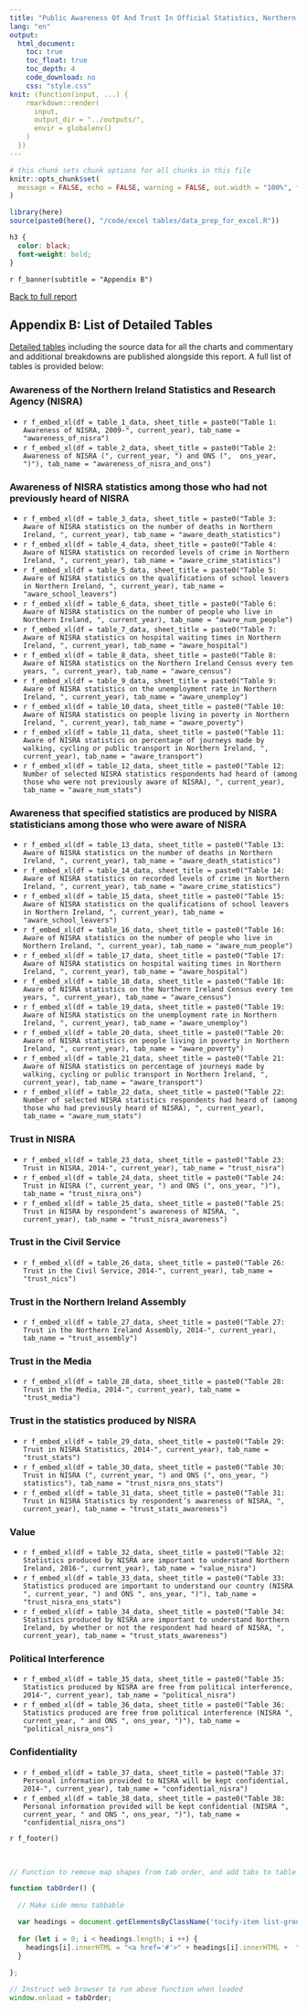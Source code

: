 ```yaml
---
title: "Public Awareness Of And Trust In Official Statistics, Northern Ireland 2022"
lang: "en"
output:
  html_document:
    toc: true
    toc_float: true
    toc_depth: 4
    code_download: no
    css: "style.css"
knit: (function(input, ...) {
    rmarkdown::render(
      input,
      output_dir = "../outputs/",
      envir = globalenv()
    )
  })
---
```


<div id = "cookie-banner"></div>
<script src = "cookies_script.js"></script>

```r
# this chunk sets chunk options for all chunks in this file
knitr::opts_chunk$set(
  message = FALSE, echo = FALSE, warning = FALSE, out.width = "100%", fig.height = 4
)

library(here)
source(paste0(here(), "/code/excel tables/data_prep_for_excel.R"))
```


```css
h3 {
  color: black;
  font-weight: bold;
}
```

<div data-nics-theme="`r nics_theme`">

`r f_banner(subtitle = "Appendix B")` 

<div id="main" role="main">

[Back to full report](public-awareness-of-and-trust-in-official-statistics-northern-ireland-`r current_year`.html)

## Appendix B: List of Detailed Tables

[Detailed tables](https://www.nisra.gov.uk/publications/public-awareness-and-trust-official-statistics-2022) including the source data for all the charts and commentary and additional breakdowns are published alongside this report. A full list of tables is provided below:

### Awareness of the Northern Ireland Statistics and Research Agency (NISRA)

 * `r f_embed_xl(df = table_1_data, sheet_title = paste0("Table 1: Awareness of NISRA, 2009-", current_year), tab_name = "awareness_of_nisra")`
 * `r f_embed_xl(df = table_2_data, sheet_title = paste0("Table 2: Awareness of NISRA (", current_year, ") and ONS (",  ons_year, ")"), tab_name = "awareness_of_nisra_and_ons")`

### Awareness of NISRA statistics among those who had not previously heard of NISRA

* `r f_embed_xl(df = table_3_data, sheet_title = paste0("Table 3: Aware of NISRA statistics on the number of deaths in Northern Ireland, ", current_year), tab_name = "aware_death_statistics")`
* `r f_embed_xl(df = table_4_data, sheet_title = paste0("Table 4: Aware of NISRA statistics on recorded levels of crime in Northern Ireland, ", current_year), tab_name = "aware_crime_statistics")`
* `r f_embed_xl(df = table_5_data, sheet_title = paste0("Table 5: Aware of NISRA statistics on the qualifications of school leavers in Northern Ireland, ", current_year), tab_name = "aware_school_leavers")`
* `r f_embed_xl(df = table_6_data, sheet_title = paste0("Table 6: Aware of NISRA statistics on the number of people who live in Northern Ireland, ", current_year), tab_name = "aware_num_people")`
* `r f_embed_xl(df = table_7_data, sheet_title = paste0("Table 7: Aware of NISRA statistics on hospital waiting times in Northern Ireland, ", current_year), tab_name = "aware_hospital")`
* `r f_embed_xl(df = table_8_data, sheet_title = paste0("Table 8: Aware of NISRA statistics on the Northern Ireland Census every ten years, ", current_year), tab_name = "aware_census")`
* `r f_embed_xl(df = table_9_data, sheet_title = paste0("Table 9: Aware of NISRA statistics on the unemployment rate in Northern Ireland, ", current_year), tab_name = "aware_unemploy")`
* `r f_embed_xl(df = table_10_data, sheet_title = paste0("Table 10: Aware of NISRA statistics on people living in poverty in Northern Ireland, ", current_year), tab_name = "aware_poverty")`
* `r f_embed_xl(df = table_11_data, sheet_title = paste0("Table 11: Aware of NISRA statistics on percentage of journeys made by walking, cycling or public transport in Northern Ireland, ", current_year), tab_name = "aware_transport")`
* `r f_embed_xl(df = table_12_data, sheet_title = paste0("Table 12: Number of selected NISRA statistics respondents had heard of (among those who were not previously aware of NISRA), ", current_year), tab_name = "aware_num_stats")`

### Awareness that specified statistics are produced by NISRA statisticians among those who were aware of NISRA

* `r f_embed_xl(df = table_13_data, sheet_title = paste0("Table 13: Aware of NISRA statistics on the number of deaths in Northern Ireland, ", current_year), tab_name = "aware_death_statistics")`
* `r f_embed_xl(df = table_14_data, sheet_title = paste0("Table 14: Aware of NISRA statistics on recorded levels of crime in Northern Ireland, ", current_year), tab_name = "aware_crime_statistics")`
* `r f_embed_xl(df = table_15_data, sheet_title = paste0("Table 15: Aware of NISRA statistics on the qualifications of school leavers in Northern Ireland, ", current_year), tab_name = "aware_school_leavers")`
* `r f_embed_xl(df = table_16_data, sheet_title = paste0("Table 16: Aware of NISRA statistics on the number of people who live in Northern Ireland, ", current_year), tab_name = "aware_num_people")`
* `r f_embed_xl(df = table_17_data, sheet_title = paste0("Table 17: Aware of NISRA statistics on hospital waiting times in Northern Ireland, ", current_year), tab_name = "aware_hospital")`
* `r f_embed_xl(df = table_18_data, sheet_title = paste0("Table 18: Aware of NISRA statistics on the Northern Ireland Census every ten years, ", current_year), tab_name = "aware_census")`
* `r f_embed_xl(df = table_19_data, sheet_title = paste0("Table 19: Aware of NISRA statistics on the unemployment rate in Northern Ireland, ", current_year), tab_name = "aware_unemploy")`
* `r f_embed_xl(df = table_20_data, sheet_title = paste0("Table 20: Aware of NISRA statistics on people living in poverty in Northern Ireland, ", current_year), tab_name = "aware_poverty")`
* `r f_embed_xl(df = table_21_data, sheet_title = paste0("Table 21: Aware of NISRA statistics on percentage of journeys made by walking, cycling or public transport in Northern Ireland, ", current_year), tab_name = "aware_transport")`
* `r f_embed_xl(df = table_22_data, sheet_title = paste0("Table 22: Number of selected NISRA statistics respondents had heard of (among those who had previously heard of NISRA), ", current_year), tab_name = "aware_num_stats")`

### Trust in NISRA

* `r f_embed_xl(df = table_23_data, sheet_title = paste0("Table 23: Trust in NISRA, 2014-", current_year), tab_name = "trust_nisra")`
* `r f_embed_xl(df = table_24_data, sheet_title = paste0("Table 24: Trust in NISRA (", current_year, ") and ONS (", ons_year, ")"), tab_name = "trust_nisra_ons")`
* `r f_embed_xl(df = table_25_data, sheet_title = paste0("Table 25: Trust in NISRA by respondent’s awareness of NISRA, ", current_year), tab_name = "trust_nisra_awareness")`

### Trust in the Civil Service

* `r f_embed_xl(df = table_26_data, sheet_title = paste0("Table 26: Trust in the Civil Service, 2014-", current_year), tab_name = "trust_nics")`

### Trust in the Northern Ireland Assembly

* `r f_embed_xl(df = table_27_data, sheet_title = paste0("Table 27: Trust in the Northern Ireland Assembly, 2014-", current_year), tab_name = "trust_assembly")`

### Trust in the Media

* `r f_embed_xl(df = table_28_data, sheet_title = paste0("Table 28: Trust in the Media, 2014-", current_year), tab_name = "trust_media")`

### Trust in the statistics produced by NISRA

* `r f_embed_xl(df = table_29_data, sheet_title = paste0("Table 29: Trust in NISRA Statistics, 2014-", current_year), tab_name = "trust_stats")`
* `r f_embed_xl(df = table_30_data, sheet_title = paste0("Table 30: Trust in NISRA (", current_year, ") and ONS (", ons_year, ") statistics"), tab_name = "trust_nisra_ons_stats")`
* `r f_embed_xl(df = table_31_data, sheet_title = paste0("Table 31: Trust in NISRA Statistics by respondent’s awareness of NISRA, ", current_year), tab_name = "trust_stats_awareness")`

### Value

* `r f_embed_xl(df = table_32_data, sheet_title = paste0("Table 32: Statistics produced by NISRA are important to understand Northern Ireland, 2016-", current_year), tab_name = "value_nisra")`
* `r f_embed_xl(df = table_33_data, sheet_title = paste0("Table 33: Statistics produced are important to understand our country (NISRA ", current_year, ") and ONS ", ons_year, ")"), tab_name = "trust_nisra_ons_stats")`
* `r f_embed_xl(df = table_34_data, sheet_title = paste0("Table 34: Statistics produced by NISRA are important to understand Northern Ireland, by whether or not the respondent had heard of NISRA, ", current_year), tab_name = "trust_stats_awareness")`

### Political Interference

* `r f_embed_xl(df = table_35_data, sheet_title = paste0("Table 35: Statistics produced by NISRA are free from political interference, 2014-", current_year), tab_name = "political_nisra")`
* `r f_embed_xl(df = table_36_data, sheet_title = paste0("Table 36: Statistics produced are free from political interference (NISRA ", current_year, " and ONS ", ons_year, ")"), tab_name = "political_nisra_ons")`

### Confidentiality

* `r f_embed_xl(df = table_37_data, sheet_title = paste0("Table 37: Personal information provided to NISRA will be kept confidential, 2014-", current_year), tab_name = "confidential_nisra")`
* `r f_embed_xl(df = table_38_data, sheet_title = paste0("Table 38: Personal information provided will be kept confidential (NISRA ", current_year, " and ONS ", ons_year, ")"), tab_name = "confidential_nisra_ons")`

<!-- closing main div -->
</div>

`r f_footer()`

<!-- message to rotate screen if it is below 400px width -->
<div id="rotate-screen">
  <p style="color: white;">Please rotate your screen for optimal experience</p>
</div>


```js

// Function to remove map shapes from tab order, and add tabs to table of contents

function tabOrder() {
  
  // Make side menu tabbable

  var headings = document.getElementsByClassName('tocify-item list-group-item');
  
  for (let i = 0; i < headings.length; i ++) {
    headings[i].innerHTML = "<a href='#'>" + headings[i].innerHTML +  "</a>";
  }
  
};

// Instruct web browser to run above function when loaded
window.onload = tabOrder;
```


<!-- close data-nics-theme div-->
</div>

